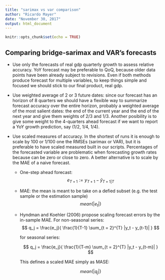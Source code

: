 ```yaml
---
title: "sarimax vs var comparison"
author: "Ricardo Mayer"
date: "November 30, 2017"
output: html_document
---
```


```r
knitr::opts_chunk$set(echo = TRUE)
```

## Comparing bridge-sarimax and VAR's forecasts

  - Use only the forecasts of real gdp quarterly growth to assess relative accuracy. YoY forecast may be preferable to QoQ, because older data points  have been already subject to revisions. Even if both methods produce forecast for multiple variables, to keep things simple and focused we should stick to our final product, real gdp.


  - Use weighted average of 2 or 3 future dates: since our forecast has an horizon of 8 quarters we should have a flexible way to summarize forecast accuracy over the entire horizon, probably a weighted average of the most salient dates: the end of the current year and the end of the next year and give them weights of 2/3 and 1/3. Another posibility is to give some weight to the 4-quarters ahead forecast if we want to report a YoY growth prediction, say (1/2, 1/4, 1/4).
  
  - Use scaled measures of accuracy. In the shortest of runs it is enough to scale by 100 or 1/100 one the RMSEs (sarimax or VAR), but it is preferable to have scaled measured built in our scripts. Percentages of the forecasted variable are problematic when forecasting growth rates because can be zero or close to zero. A better alternative is to scale by the MAE of a naive forecast.
    - One-step ahead forecast:
      $$ e_{T+1} := y_{T+1} - \hat{y}_{T+1 | T} $$
      
    - MAE: the mean is meant to be take on a defied subset (e.g. the test sample or the estimation sample) 
      $$ mean(|e_t|) $$
      
    - Hyndman and Koehler (2006) propose scaling forecast errors by the in-sample MAE. For non-seasonal series:
      $$ q_j = \frac{e_j}{ \frac{1}{T-1} \sum_{t = 2}^{T} |y_t - y_{t-1}|  } $$
      
         for seasonal series:
      
      $$ q_j = \frac{e_j}{ \frac{1}{T-m} \sum_{t = 2}^{T} |y_t - y_{t-m}|  } $$
      
      This defines a scaled MAE simply as MASE:
      
      $$ mean( |q_j| ) $$  
      
    
      
      
  
  
  

